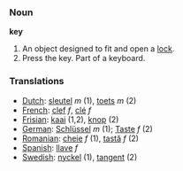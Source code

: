 === Noun ===

'''key'''

#An object designed to fit and open a [[lock]].
#Press the key. Part of a keyboard.

=== Translations ===
*[[Dutch]]: [[sleutel]] ''m'' (1), [[toets]] ''m'' (2)
*[[French]]: [[clef]] ''f'', [[clé]] ''f''
*[[Frisian]]: [[kaai]] (1,2), [[knop]] (2)
*[[German]]: [[Schlüssel]] ''m'' (1); [[Taste]] ''f'' (2)
*[[Romanian]]: [[cheie]] ''f'' (1), [[tastă]] ''f'' (2)
*[[Spanish]]: [[llave]] ''f''
*[[Swedish]]: [[nyckel]] (1), [[tangent]] (2)